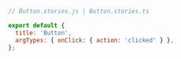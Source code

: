 ```js
// Button.stories.js | Button.stories.ts

export default {
  title: 'Button',
  argTypes: { onClick: { action: 'clicked' } },
};
```